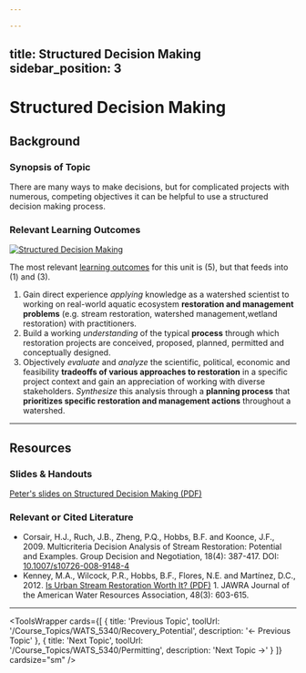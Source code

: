 ```yaml
---

---
```

title: Structured Decision Making
sidebar_position: 3
---

# Structured Decision Making

## Background

### Synopsis of Topic

There are many ways to make decisions, but for complicated projects with numerous, competing objectives it can be helpful to use a structured decision making process.

### Relevant Learning Outcomes

[![Structured Decision Making](/img/SDM.png)](/img/SDM.png)

The most relevant [learning outcomes](/Syllabus/Learning_Outcomes.md#wats-5340---capstone-i) for this unit is (5), but that feeds into (1) and (3).

1. Gain direct experience *applying* knowledge as a watershed scientist to working on real-world aquatic ecosystem **restoration and management problems** (e.g. stream restoration, watershed management,wetland restoration) with practitioners. 
2. Build a working *understanding* of the typical **process** through which restoration projects are conceived, proposed, planned, permitted and conceptually designed. 
3. Objectively *evaluate* and *analyze* the scientific, political, economic and feasibility **tradeoffs of various approaches to restoration** in a specific project context and gain an appreciation of working with diverse stakeholders. *Synthesize* this analysis through a **planning process** that **prioritizes specific restoration and management actions** throughout a watershed.

------
## Resources

### Slides & Handouts


[Peter's slides on Structured Decision Making (PDF)](https://s3-us-west-2.amazonaws.com/etalweb.joewheaton.org/Courses/WATS5340/2018/14SEP2018_RestoPlanningProcess_MCDA_prw.pdf)

### Relevant or Cited Literature

- Corsair, H.J., Ruch, J.B., Zheng, P.Q., Hobbs, B.F. and Koonce, J.F., 2009. Multicriteria Decision Analysis of Stream Restoration: Potential and Examples. Group Decision and Negotiation, 18(4): 387-417. DOI: [10.1007/s10726-008-9148-4](http://dx.doi.org/10.1007/s10726-008-9148-4)
- Kenney, M.A., Wilcock, P.R., Hobbs, B.F., Flores, N.E. and Martínez, D.C., 2012. [Is Urban Stream Restoration Worth It? (PDF)](http://all-geo.org/jefferson/wp-content/uploads/2012/12/Kenney-2012-is-urban-restoration-worth-it.pdf) 1. JAWRA Journal of the American Water Resources Association, 48(3): 603-615.


------

<ToolsWrapper
  cards={[
	{
	  title: 'Previous Topic',
	  toolUrl: '/Course_Topics/WATS_5340/Recovery_Potential',
	  description: '← Previous Topic'
	},
	{
	  title: 'Next Topic',
	  toolUrl: '/Course_Topics/WATS_5340/Permitting',
	  description: 'Next Topic →'
	}
  ]}
  cardsize="sm"
/>
